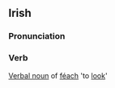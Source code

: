 ==Irish==
===Pronunciation===
{{IPA|[ˈfeːxən&#690;t&#690;]}}
===Verb===
[[Verbal noun]] of [[féach]] 'to [[look]]'